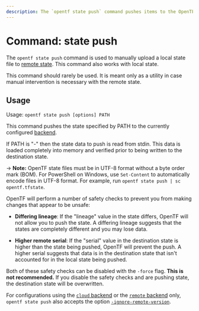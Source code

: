 ```yaml
---
description: The `opentf state push` command pushes items to the OpenTF state.
---
```


# Command: state push

The `opentf state push` command is used to manually upload a local
state file to [remote state](/opentf/language/state/remote). This command also
works with local state.

This command should rarely be used. It is meant only as a utility in case
manual intervention is necessary with the remote state.

## Usage

Usage: `opentf state push [options] PATH`

This command pushes the state specified by PATH to the currently
configured [backend](/opentf/language/settings/backends/configuration).

If PATH is "-" then the state data to push is read from stdin. This data
is loaded completely into memory and verified prior to being written to
the destination state.

-> **Note:** OpenTF state files must be in UTF-8 format without a byte order mark (BOM). For PowerShell on Windows, use `Set-Content` to automatically encode files in UTF-8 format. For example, run `opentf state push | sc opentf.tfstate`.

OpenTF will perform a number of safety checks to prevent you from
making changes that appear to be unsafe:

- **Differing lineage**: If the "lineage" value in the state differs,
  OpenTF will not allow you to push the state. A differing lineage
  suggests that the states are completely different and you may lose
  data.

- **Higher remote serial**: If the "serial" value in the destination state
  is higher than the state being pushed, OpenTF will prevent the push.
  A higher serial suggests that data is in the destination state that isn't
  accounted for in the local state being pushed.

Both of these safety checks can be disabled with the `-force` flag.
**This is not recommended.** If you disable the safety checks and are
pushing state, the destination state will be overwritten.

For configurations using the [`cloud` backend](/opentf/cli/cloud) or the [`remote` backend](/opentf/language/settings/backends/remote)
only, `opentf state push`
also accepts the option
[`-ignore-remote-version`](/opentf/cli/cloud/command-line-arguments#ignore-remote-version).
